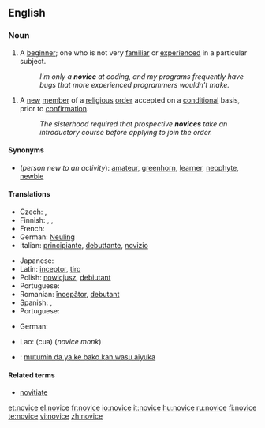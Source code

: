 ==English==

===Noun===
{{en-noun}}

# A [[beginner]]; one who is not very [[familiar]] or [[experienced]] in a particular subject.
#:''I'm only a '''novice''' at coding, and my programs frequently have bugs that more experienced programmers wouldn't make.''

# A [[new]] [[member]] of a [[religious]] [[order]] accepted on a [[conditional]] basis, prior to [[confirmation]].
#:''The sisterhood required that prospective '''novices''' take an introductory course before applying to join the order.''

====Synonyms====
*(''person new to an activity''): [[amateur]], [[greenhorn]], [[learner]], [[neophyte]], [[newbie]]

====Translations====
{{trans-top|beginner}}
* Czech: {{t+|cs|nováček|m}}, {{t-|cs|začátečník|m}}
* Finnish: {{t-|fi|noviisi}}, {{t+|fi|aloittelija}}, {{t-|fi|vasta-alkaja}}
* French: {{t+|fr|débutant}}
* German: [[Neuling]] {{m}}
* Italian: [[principiante]], [[debuttante]], [[novizio]]
{{trans-mid}}
* Japanese: {{t-|ja|初心者|tr=shoshin-sha|sc=Jpan}}
* Latin: [[inceptor]], [[tiro]]
* Polish: [[nowicjusz]], [[debiutant]]
* Portuguese: {{t+|pt|novato}}
* Romanian: [[începător]], [[debutant]]
* Spanish: {{t-|es|novato}}, {{t+|es|principiante}}
* Portuguese: {{t+|pt|novato}}
{{trans-bottom}}

{{trans-top|new member of a religious order}}
* German: {{t-|de|Novize|m}}
{{trans-mid}}
* Lao: {{Laoo|[[ຈົວ]]}} (cua) (''novice monk'')
{{trans-bottom}}

{{trans-top|translations to be checked}}
* {{ttbc|Hausa}}: [[mutumin da ya ke bako kan wasu aiyuka]]
{{trans-mid}}
{{trans-bottom}}

====Related terms====
* [[novitiate]]

[[et:novice]]
[[el:novice]]
[[fr:novice]]
[[io:novice]]
[[it:novice]]
[[hu:novice]]
[[ru:novice]]
[[fi:novice]]
[[te:novice]]
[[vi:novice]]
[[zh:novice]]